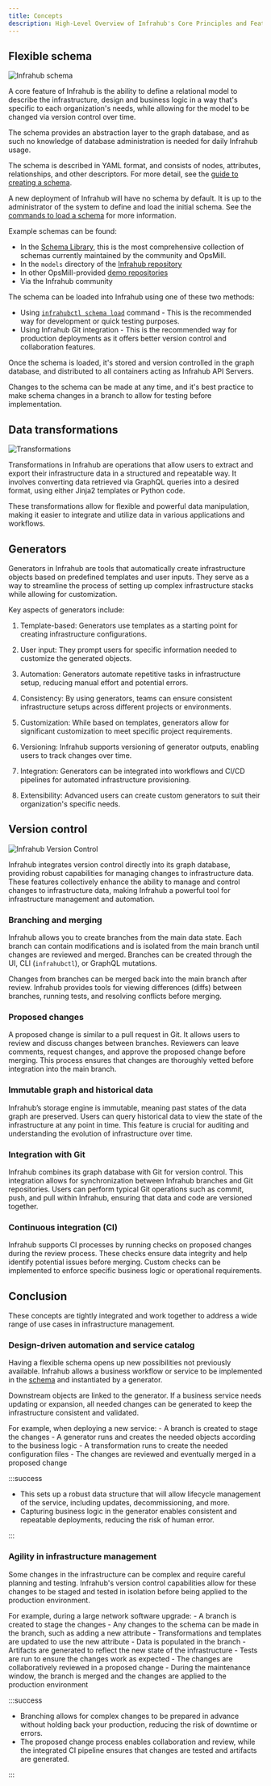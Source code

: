 ```yaml
---
title: Concepts
description: High-Level Overview of Infrahub's Core Principles and Features
---
```


## Flexible schema

![Infrahub schema](./../media/overview-schema.excalidraw.svg)

A core feature of Infrahub is the ability to define a relational model to describe the infrastructure, design and business logic in a way that's specific to each organization's needs, while allowing for the model to be changed via version control over time.

The schema provides an abstraction layer to the graph database, and as such no knowledge of database administration is needed for daily Infrahub usage.

The schema is described in YAML format, and consists of nodes, attributes, relationships, and other descriptors. For more detail, see the [guide to creating a schema](../guides/create-schema).

A new deployment of Infrahub will have no schema by default. It is up to the administrator of the system to define and load the initial schema. See the [commands to load a schema](../topics/schema#load-a-schema-into-infrahub) for more information.

Example schemas can be found:

- In the [Schema Library](https://github.com/opsmill/schema-library), this is the most comprehensive collection of schemas currently maintained by the community and OpsMill.
- In the `models` directory of the [Infrahub repository](https://github.com/opsmill/infrahub/tree/develop/models)
- In other OpsMill-provided [demo repositories](https://github.com/opsmill?q=demo&type=all&language=&sort=)
- Via the Infrahub community

The schema can be loaded into Infrahub using one of these two methods:

- Using [`infrahubctl schema load`]($(base_url)infrahubctl/infrahubctl-load) command - This is the recommended way for development or quick testing purposes.
- Using Infrahub Git integration - This is the recommended way for production deployments as it offers better version control and collaboration features.

Once the schema is loaded, it's stored and version controlled in the graph database, and distributed to all containers acting as Infrahub API Servers.

Changes to the schema can be made at any time, and it's best practice to make schema changes in a branch to allow for testing before implementation.

<ReferenceLink title="Learn more about schema" url="../topics/schema" />

## Data transformations

![Transformations](./../media/overview-transformations.excalidraw.svg)

Transformations in Infrahub are operations that allow users to extract and export their infrastructure data in a structured and repeatable way. It involves converting data retrieved via GraphQL queries into a desired format, using either Jinja2 templates or Python code.

These transformations allow for flexible and powerful data manipulation, making it easier to integrate and utilize data in various applications and workflows.

<ReferenceLink title="Learn more about transformation" url="../topics/transformation" />

## Generators

Generators in Infrahub are tools that automatically create infrastructure objects based on predefined templates and user inputs. They serve as a way to streamline the process of setting up complex infrastructure stacks while allowing for customization.

Key aspects of generators include:

1. Template-based: Generators use templates as a starting point for creating infrastructure configurations.

2. User input: They prompt users for specific information needed to customize the generated objects.

3. Automation: Generators automate repetitive tasks in infrastructure setup, reducing manual effort and potential errors.

4. Consistency: By using generators, teams can ensure consistent infrastructure setups across different projects or environments.

5. Customization: While based on templates, generators allow for significant customization to meet specific project requirements.

6. Versioning: Infrahub supports versioning of generator outputs, enabling users to track changes over time.

7. Integration: Generators can be integrated into workflows and CI/CD pipelines for automated infrastructure provisioning.

8. Extensibility: Advanced users can create custom generators to suit their organization's specific needs.

<ReferenceLink title="Learn more about generator" url="../topics/generator" />

## Version control

![Infrahub Version Control](../media/overview-versioning.excalidraw.svg)

Infrahub integrates version control directly into its graph database, providing robust capabilities for managing changes to infrastructure data. These features collectively enhance the ability to manage and control changes to infrastructure data, making Infrahub a powerful tool for infrastructure management and automation.

### Branching and merging

Infrahub allows you to create branches from the main data state. Each branch can contain modifications and is isolated from the main branch until changes are reviewed and merged. Branches can be created through the UI, CLI (`infrahubctl`), or GraphQL mutations.

Changes from branches can be merged back into the main branch after review. Infrahub provides tools for viewing differences (diffs) between branches, running tests, and resolving conflicts before merging.

### Proposed changes

A proposed change is similar to a pull request in Git. It allows users to review and discuss changes between branches. Reviewers can leave comments, request changes, and approve the proposed change before merging. This process ensures that changes are thoroughly vetted before integration into the main branch.

### Immutable graph and historical data

Infrahub’s storage engine is immutable, meaning past states of the data graph are preserved. Users can query historical data to view the state of the infrastructure at any point in time. This feature is crucial for auditing and understanding the evolution of infrastructure over time.

### Integration with Git

Infrahub combines its graph database with Git for version control. This integration allows for synchronization between Infrahub branches and Git repositories. Users can perform typical Git operations such as commit, push, and pull within Infrahub, ensuring that data and code are versioned together.

### Continuous integration (CI)

Infrahub supports CI processes by running checks on proposed changes during the review process. These checks ensure data integrity and help identify potential issues before merging. Custom checks can be implemented to enforce specific business logic or operational requirements.

<ReferenceLink title="Learn more about version control" url="../topics/version-control" />

## Conclusion

These concepts are tightly integrated and work together to address a wide range of use cases in infrastructure management.

### Design-driven automation and service catalog

Having a flexible schema opens up new possibilities not previously available. Infrahub allows a business workflow or service to be implemented in the [schema](../topics/schema.mdx) and instantiated by a generator.

Downstream objects are linked to the generator. If a business service needs updating or expansion, all needed changes can be generated to keep the infrastructure consistent and validated.

For example, when deploying a new service:
    - A branch is created to stage the changes
    - A generator runs and creates the needed objects according to the business logic
    - A transformation runs to create the needed configuration files
    - The changes are reviewed and eventually merged in a proposed change

:::success

- This sets up a robust data structure that will allow lifecycle management of the service, including updates, decommissioning, and more.
- Capturing business logic in the generator enables consistent and repeatable deployments, reducing the risk of human error.

:::

<ReferenceLink title="Want to read how Infrahub can be used to create a service catalog?" url="https://www.opsmill.com/how-to-turn-your-source-of-truth-into-a-service-factory/" />

### Agility in infrastructure management

Some changes in the infrastructure can be complex and require careful planning and testing. Infrahub's version control capabilities allow for these changes to be staged and tested in isolation before being applied to the production environment.

For example, during a large network software upgrade:
    - A branch is created to stage the changes
    - Any changes to the schema can be made in the branch, such as adding a new attribute
    - Transformations and templates are updated to use the new attribute
    - Data is populated in the branch
    - Artifacts are generated to reflect the new state of the infrastructure
    - Tests are run to ensure the changes work as expected
    - The changes are collaboratively reviewed in a proposed change
    - During the maintenance window, the branch is merged and the changes are applied to the production environment

:::success

- Branching allows for complex changes to be prepared in advance without holding back your production, reducing the risk of downtime or errors.
- The proposed change process enables collaboration and review, while the integrated CI pipeline ensures that changes are tested and artifacts are generated.

:::
